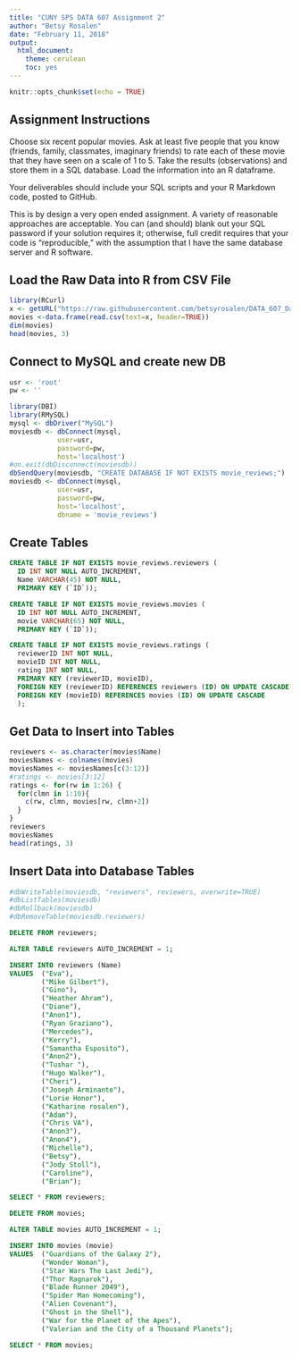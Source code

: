 ```yaml
---
title: "CUNY SPS DATA 607 Assignment 2"
author: "Betsy Rosalen"
date: "February 11, 2018"
output:
  html_document:
    theme: cerulean
    toc: yes
---
```


```r
knitr::opts_chunk$set(echo = TRUE)
```

## Assignment Instructions

Choose six recent popular movies. Ask at least five people that you know (friends, family, classmates, imaginary friends) to rate each of these movie that they have seen on a scale of 1 to 5. Take the results (observations) and store them in a SQL database. Load the information into an R dataframe.

Your deliverables should include your SQL scripts and your R Markdown code, posted to GitHub.

This is by design a very open ended assignment. A variety of reasonable approaches are acceptable. You can (and should) blank out your SQL password if your solution requires it; otherwise, full credit requires that your code is “reproducible,” with the assumption that I have the same database server and R software.

## Load the Raw Data into R from CSV File

```R
library(RCurl) 
x <- getURL("https://raw.githubusercontent.com/betsyrosalen/DATA_607_Data_Acquisition_and_Management/master/Assignment2/Movie%20Ratings.csv") 
movies <-data.frame(read.csv(text=x, header=TRUE))
dim(movies)
head(movies, 3)
```

## Connect to MySQL and create new DB

```r
usr <- 'root'
pw <- ''
```

```r
library(DBI)
library(RMySQL)
mysql <- dbDriver("MySQL")
moviesdb <- dbConnect(mysql, 
            user=usr,
            password=pw,
            host='localhost')
#on.exit(dbDisconnect(moviesdb))
dbSendQuery(moviesdb, "CREATE DATABASE IF NOT EXISTS movie_reviews;")
moviesdb <- dbConnect(mysql, 
            user=usr,
            password=pw,
            host='localhost',
            dbname = 'movie_reviews')
```

## Create Tables

```sql
CREATE TABLE IF NOT EXISTS movie_reviews.reviewers (
  ID INT NOT NULL AUTO_INCREMENT,
  Name VARCHAR(45) NOT NULL,
  PRIMARY KEY (`ID`));
```
```sql
CREATE TABLE IF NOT EXISTS movie_reviews.movies (
  ID INT NOT NULL AUTO_INCREMENT,
  movie VARCHAR(65) NOT NULL,
  PRIMARY KEY (`ID`));
```
```sql
CREATE TABLE IF NOT EXISTS movie_reviews.ratings (
  reviewerID INT NOT NULL,
  movieID INT NOT NULL,
  rating INT NOT NULL,
  PRIMARY KEY (reviewerID, movieID),
  FOREIGN KEY (reviewerID) REFERENCES reviewers (ID) ON UPDATE CASCADE,
  FOREIGN KEY (movieID) REFERENCES movies (ID) ON UPDATE CASCADE
  );
```

## Get Data to Insert into Tables

```r
reviewers <- as.character(movies$Name)
moviesNames <- colnames(movies)
moviesNames <- moviesNames[c(3:12)]
#ratings <- movies[3:12]
ratings <- for(rw in 1:26) {
  for(clmn in 1:10){
    c(rw, clmn, movies[rw, clmn+2])
  }
}
reviewers
moviesNames
head(ratings, 3)
```

## Insert Data into Database Tables

```r
#dbWriteTable(moviesdb, "reviewers", reviewers, overwrite=TRUE)
#dbListTables(moviesdb)
#dbRollback(moviesdb)
#dbRemoveTable(moviesdb.reviewers)
```

```sql
DELETE FROM reviewers;
```

```sql
ALTER TABLE reviewers AUTO_INCREMENT = 1;
```

```sql
INSERT INTO reviewers (Name)
VALUES  ("Eva"),
        ("Mike Gilbert"),
        ("Gino"),
        ("Heather Ahram"),
        ("Diane"),
        ("Anon1"),
        ("Ryan Graziano"),
        ("Mercedes"),
        ("Kerry"),
        ("Samantha Esposito"),
        ("Anon2"),
        ("Tushar "),
        ("Hugo Walker"),
        ("Cheri"),
        ("Joseph Arminante"),
        ("Lorie Honor"),
        ("Katharine rosalen"),
        ("Adam"),
        ("Chris VA"),
        ("Anon3"),
        ("Anon4"),
        ("Michelle"),
        ("Betsy"),
        ("Jody Stoll"),
        ("Caroline"),
        ("Brian");
```

```sql
SELECT * FROM reviewers;
```

```sql
DELETE FROM movies;
```

```sql
ALTER TABLE movies AUTO_INCREMENT = 1;
```

```sql
INSERT INTO movies (movie)
VALUES  ("Guardians of the Galaxy 2"),
        ("Wonder Woman"),
        ("Star Wars The Last Jedi"),
        ("Thor Ragnarok"),
        ("Blade Runner 2049"),
        ("Spider Man Homecoming"),
        ("Alien Covenant"),
        ("Ghost in the Shell"),
        ("War for the Planet of the Apes"),
        ("Valerian and the City of a Thousand Planets");
```

```sql
SELECT * FROM movies;
```

